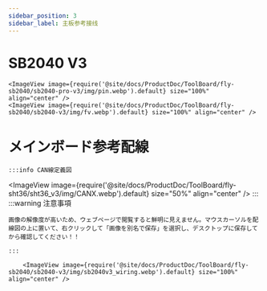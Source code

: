 ```yaml
---
sidebar_position: 3
sidebar_label: 主板参考接线
---
```


# SB2040 V3

    <ImageView image={require('@site/docs/ProductDoc/ToolBoard/fly-sb2040/sb2040-pro-v3/img/pin.webp').default} size="100%" align="center" />
    <ImageView image={require('@site/docs/ProductDoc/ToolBoard/fly-sb2040/sb2040-v3/img/fv.webp').default} size="100%" align="center" />


# メインボード参考配線
    :::info CAN線定義図
<ImageView image={require('@site/docs/ProductDoc/ToolBoard/fly-sht36/sht36_v3/img/CANX.webp').default} size="50%" align="center" />
    :::
    :::warning 注意事項

    画像の解像度が高いため、ウェブページで閲覧すると鮮明に見えません。マウスカーソルを配線図の上に置いて、右クリックして「画像を別名で保存」を選択し、デスクトップに保存してから確認してください！！

    :::

        <ImageView image={require('@site/docs/ProductDoc/ToolBoard/fly-sb2040/sb2040-v3/img/sb2040v3_wiring.webp').default} size="100%" align="center" />